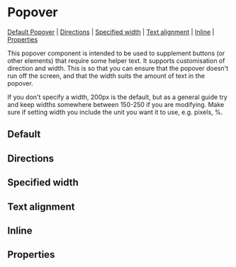 
# Popover

[Default Popover](#default-Popover) | [Directions](#directions) | [Specified width](#specified-width) | [Text alignment](#text-alignment) | [Inline](#inline) | [Properties](#properties)

This popover component is intended to be used to supplement buttons (or other elements) that require some helper text. It supports customisation of direction and width. This is so that you can ensure that the popover doesn't run off the screen, and that the width suits the amount of text in the popover.

If you don't specify a width, 200px is the default, but as a general guide try and keep widths somewhere between 150-250 if you are modifying. Make sure if setting width you include the unit you want it to use, e.g. pixels, %.

## Default

<Preview>
  <Story id="components-popover--default-popover" />
</Preview>

## Directions

<Preview>
  <Story id="components-popover--direction" />
</Preview>

## Specified width

<Preview>
  <Story id="components-popover--specified-width" />
</Preview>

## Text alignment

<Preview>
  <Story id="components-popover--text-alignment" />
</Preview>

## Inline

<Preview>
  <Story id="components-popover--inline" />
</Preview>

## Properties

<Props of={Popover} />
